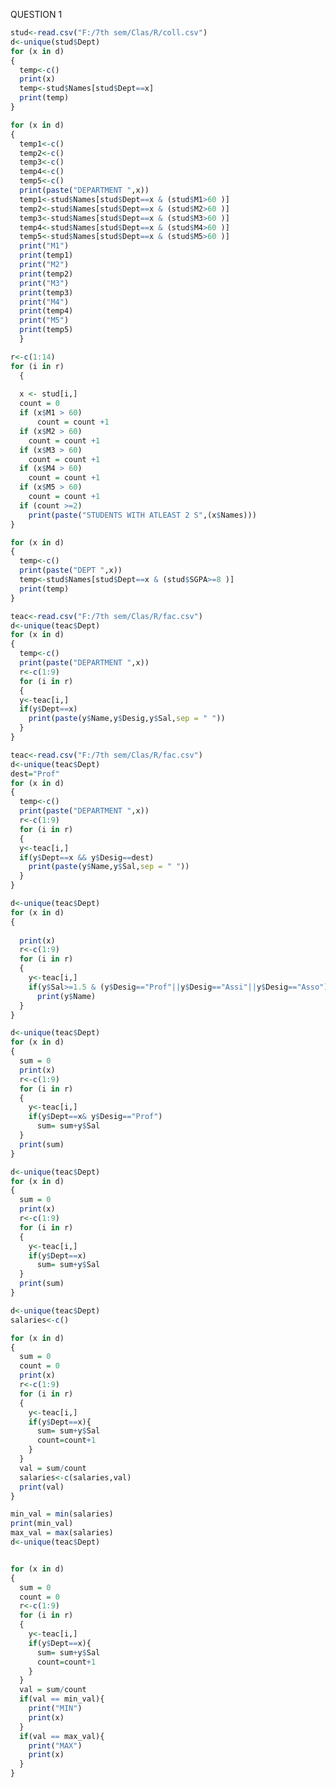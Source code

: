 #####################################################################
######################      QUESTION 1     ##########################
#####################################################################
```{r}
stud<-read.csv("F:/7th sem/Clas/R/coll.csv")
d<-unique(stud$Dept)
for (x in d)
{
  temp<-c()
  print(x)
  temp<-stud$Names[stud$Dept==x]
  print(temp)
}
```
```{r}
for (x in d)
{
  temp1<-c()
  temp2<-c()
  temp3<-c()
  temp4<-c()
  temp5<-c()
  print(paste("DEPARTMENT ",x))
  temp1<-stud$Names[stud$Dept==x & (stud$M1>60 )]
  temp2<-stud$Names[stud$Dept==x & (stud$M2>60 )]
  temp3<-stud$Names[stud$Dept==x & (stud$M3>60 )]
  temp4<-stud$Names[stud$Dept==x & (stud$M4>60 )]
  temp5<-stud$Names[stud$Dept==x & (stud$M5>60 )]
  print("M1")
  print(temp1)
  print("M2")
  print(temp2)
  print("M3")
  print(temp3)
  print("M4")
  print(temp4)
  print("M5")
  print(temp5)
  }

```

```{r}
r<-c(1:14)
for (i in r)
  {
 
  x <- stud[i,]
  count = 0
  if (x$M1 > 60)
      count = count +1
  if (x$M2 > 60)
    count = count +1
  if (x$M3 > 60)
    count = count +1
  if (x$M4 > 60)
    count = count +1
  if (x$M5 > 60)
    count = count +1
  if (count >=2)
    print(paste("STUDENTS WITH ATLEAST 2 S",(x$Names)))
}

```

```{r}
for (x in d)
{
  temp<-c()
  print(paste("DEPT ",x))
  temp<-stud$Names[stud$Dept==x & (stud$SGPA>=8 )]
  print(temp)
}

```

```{r}
teac<-read.csv("F:/7th sem/Clas/R/fac.csv")
d<-unique(teac$Dept)
for (x in d)
{
  temp<-c()
  print(paste("DEPARTMENT ",x))
  r<-c(1:9)
  for (i in r)
  {
  y<-teac[i,]
  if(y$Dept==x)
    print(paste(y$Name,y$Desig,y$Sal,sep = " "))
  }
}
```

```{r}
teac<-read.csv("F:/7th sem/Clas/R/fac.csv")
d<-unique(teac$Dept)
dest="Prof"
for (x in d)
{
  temp<-c()
  print(paste("DEPARTMENT ",x))
  r<-c(1:9)
  for (i in r)
  {
  y<-teac[i,]
  if(y$Dept==x && y$Desig==dest)
    print(paste(y$Name,y$Sal,sep = " "))
  }
}
```

```{r}
d<-unique(teac$Dept)
for (x in d)
{
  
  print(x)
  r<-c(1:9)
  for (i in r)
  {
    y<-teac[i,]
    if(y$Sal>=1.5 & (y$Desig=="Prof"||y$Desig=="Assi"||y$Desig=="Asso") & y$Dept==x)
      print(y$Name)
  }
}
```
```{r}
d<-unique(teac$Dept)
for (x in d)
{
  sum = 0
  print(x)
  r<-c(1:9)
  for (i in r)
  {
    y<-teac[i,]
    if(y$Dept==x& y$Desig=="Prof")
      sum= sum+y$Sal
  }
  print(sum)
}
```
```{r}
d<-unique(teac$Dept)
for (x in d)
{
  sum = 0
  print(x)
  r<-c(1:9)
  for (i in r)
  {
    y<-teac[i,]
    if(y$Dept==x)
      sum= sum+y$Sal
  }
  print(sum)
}
```
```{r}
d<-unique(teac$Dept)
salaries<-c()

for (x in d)
{
  sum = 0
  count = 0
  print(x)
  r<-c(1:9)
  for (i in r)
  {
    y<-teac[i,]
    if(y$Dept==x){
      sum= sum+y$Sal
      count=count+1
    }
  }
  val = sum/count
  salaries<-c(salaries,val)
  print(val)
}
```
```{r}
min_val = min(salaries)
print(min_val)
max_val = max(salaries)
d<-unique(teac$Dept)


for (x in d)
{
  sum = 0
  count = 0
  r<-c(1:9)
  for (i in r)
  {
    y<-teac[i,]
    if(y$Dept==x){
      sum= sum+y$Sal
      count=count+1
    }
  }
  val = sum/count
  if(val == min_val){
    print("MIN")
    print(x)
  }
  if(val == max_val){
    print("MAX")
    print(x)
  }
}
```
